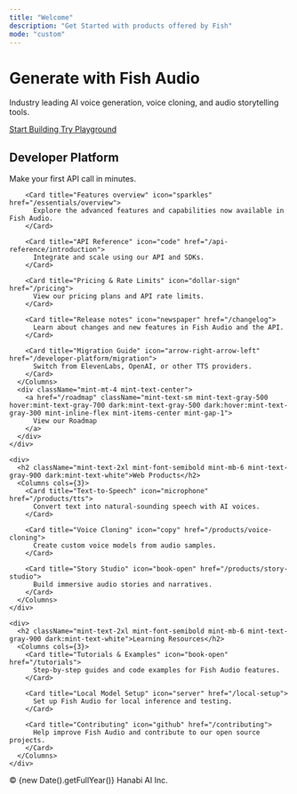 ```yaml
---
title: "Welcome"
description: "Get Started with products offered by Fish"
mode: "custom"
---
```


<div className="mint-mx-auto mint-px-4">
  <div className="mint-text-center mint-mx-auto mint-max-w-3xl mint-py-16">
    <h1 className="mint-text-4xl mint-font-medium mint-text-center mint-text-gray-900 dark:mint-text-white">
      Generate with Fish Audio
    </h1>
    <p className="mint-text-lg mint-text-center mint-mt-4 mint-text-gray-600 dark:mint-text-gray-400">
      Industry leading AI voice generation, voice cloning, and audio storytelling tools.
    </p>
    <div className="mint-mt-8 mint-flex mint-gap-4 mint-justify-center mint-flex-wrap">
      <a 
        href="/developer-platform/getting-started/introduction" 
        className="mint-inline-flex mint-items-center mint-px-7 mint-py-3 mint-text-base mint-font-medium mint-rounded-full mint-text-white mint-bg-gray-900 hover:mint-bg-gray-800 mint-shadow-lg hover:mint-shadow-xl mint-transition-all mint-duration-200 dark:mint-bg-gray-100 dark:mint-text-gray-900 dark:hover:mint-bg-white"
      >
        Start Building
      </a>
      <a 
        href="https://fish.audio" 
        target="_blank"
        rel="noopener noreferrer"
        className="mint-inline-flex mint-items-center mint-px-7 mint-py-3 mint-text-base mint-font-medium mint-rounded-full mint-text-gray-700 mint-bg-white mint-border-2 mint-border-gray-300 hover:mint-bg-gray-50 hover:mint-border-gray-400 mint-shadow-md hover:mint-shadow-lg mint-transition-all mint-duration-200 dark:mint-text-gray-300 dark:mint-bg-gray-800 dark:mint-border-gray-600 dark:hover:mint-bg-gray-700 dark:hover:mint-border-gray-500"
      >
        Try Playground
      </a>
    </div>
  </div>

  <div className="mint-mx-auto mint-max-w-6xl mint-space-y-12">
    <div>
      <h2 className="mint-text-2xl mint-font-semibold mint-mb-6 mint-text-gray-900 dark:mint-text-white">Developer Platform</h2>
      <Columns cols={3}>
        <Card title="Get started" icon="rocket" href="/developer-platform/getting-started/quickstart">
          Make your first API call in minutes.
        </Card>
        
        <Card title="Features overview" icon="sparkles" href="/essentials/overview">
          Explore the advanced features and capabilities now available in Fish Audio.
        </Card>
        
        <Card title="API Reference" icon="code" href="/api-reference/introduction">
          Integrate and scale using our API and SDKs.
        </Card>
        
        <Card title="Pricing & Rate Limits" icon="dollar-sign" href="/pricing">
          View our pricing plans and API rate limits.
        </Card>
        
        <Card title="Release notes" icon="newspaper" href="/changelog">
          Learn about changes and new features in Fish Audio and the API.
        </Card>
        
        <Card title="Migration Guide" icon="arrow-right-arrow-left" href="/developer-platform/migration">
          Switch from ElevenLabs, OpenAI, or other TTS providers.
        </Card>
      </Columns>
      <div className="mint-mt-4 mint-text-center">
        <a href="/roadmap" className="mint-text-sm mint-text-gray-500 hover:mint-text-gray-700 dark:mint-text-gray-500 dark:hover:mint-text-gray-300 mint-inline-flex mint-items-center mint-gap-1">
          View our Roadmap
        </a>
      </div>
    </div>

    <div>
      <h2 className="mint-text-2xl mint-font-semibold mint-mb-6 mint-text-gray-900 dark:mint-text-white">Web Products</h2>
      <Columns cols={3}>
        <Card title="Text-to-Speech" icon="microphone" href="/products/tts">
          Convert text into natural-sounding speech with AI voices.
        </Card>
        
        <Card title="Voice Cloning" icon="copy" href="/products/voice-cloning">
          Create custom voice models from audio samples.
        </Card>
        
        <Card title="Story Studio" icon="book-open" href="/products/story-studio">
          Build immersive audio stories and narratives.
        </Card>
      </Columns>
    </div>

    <div>
      <h2 className="mint-text-2xl mint-font-semibold mint-mb-6 mint-text-gray-900 dark:mint-text-white">Learning Resources</h2>
      <Columns cols={3}>
        <Card title="Tutorials & Examples" icon="book-open" href="/tutorials">
          Step-by-step guides and code examples for Fish Audio features.
        </Card>
        
        <Card title="Local Model Setup" icon="server" href="/local-setup">
          Set up Fish Audio for local inference and testing.
        </Card>
        
        <Card title="Contributing" icon="github" href="/contributing">
          Help improve Fish Audio and contribute to our open source projects.
        </Card>
      </Columns>
    </div>
  </div>
  
  <div className="mint-mt-24 mint-mb-12 mint-text-center">
    <p className="mint-text-sm mint-text-gray-500 dark:mint-text-gray-500">
      © {new Date().getFullYear()} Hanabi AI Inc.
    </p>
  </div>
</div>